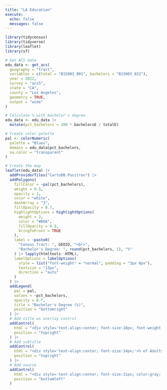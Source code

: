 ```yaml
---
title: "LA Education"
execute: 
  echo: false
  messages: false
---
```



```r
library(tidycensus)
library(tidyverse)
library(leaflet)
library(sf)

# Get ACS data
edu_data <- get_acs(
  geography = "tract",
  variables = c(total = "B15003_001", bachelors = "B15003_022"),
  year = 2022,
  survey = "acs5",
  state = "CA",
  county = "Los Angeles",
  geometry = TRUE,
  output = "wide"
)

# Calculate % with bachelor's degree
edu_data <- edu_data |>
  mutate(pct_bachelors = 100 * bachelorsE / totalE)

# Create color palette
pal <- colorNumeric(
  palette = "Blues",
  domain = edu_data$pct_bachelors,
  na.color = "transparent"
)

# Create the map
leaflet(edu_data) |>
  addProviderTiles("CartoDB.Positron") |>
  addPolygons(
    fillColor = ~pal(pct_bachelors),
    weight = 0.5,
    opacity = 1,
    color = "white",
    dashArray = "3",
    fillOpacity = 0.7,
    highlightOptions = highlightOptions(
      weight = 2,
      color = "#666",
      fillOpacity = 0.9,
      bringToFront = TRUE
    ),
    label = ~paste0(
      "Census Tract: ", GEOID, "<br>",
      "Bachelor's Degree: ", round(pct_bachelors, 1), "%"
    ) |> lapply(htmltools::HTML),
    labelOptions = labelOptions(
      style = list("font-weight" = "normal", padding = "3px 8px"),
      textsize = "13px",
      direction = "auto"
    )
  ) |>
  addLegend(
    pal = pal,
    values = ~pct_bachelors,
    opacity = 0.7,
    title = "Bachelor's Degree (%)",
    position = "bottomright"
  ) |>
  # Add title as overlay control
  addControl(
    html = "<div style='text-align:center; font-size:18px; font-weight:bold;'>Bachelor's Degree Rates in Los Angeles County</div>",
    position = "topright"
  ) |>
  # Add subtitle
  addControl(
    html = "<div style='text-align:center; font-size:14px;'>% of Adults Aged 25+ with at Least a Bachelor's Degree (ACS 2022)</div>",
    position = "topright"
  ) |>
  # Add source
  addControl(
    html = "<div style='text-align:center; font-size:11px; color:gray;'>Source: U.S. Census Bureau, ACS 5-Year Estimates</div>",
    position = "bottomleft"
  )
```